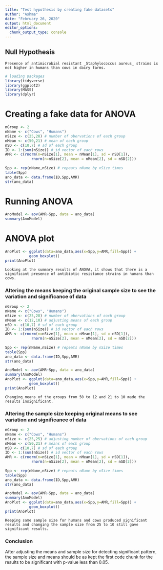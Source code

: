 ```yaml
---
title: "Test hypothesis by creating fake datasets"
author: "Ashma"
date: "February 26, 2020"
output: html_document
editor_options: 
  chunk_output_type: console
---
```



## Null Hypothesis 
```
Presence of antimicrobial resistant _Staphylococcus aureus_ strains is not higher in humans than cows in dairy farms.
```
```r
# loading packages
library(tidyverse)
library(ggplot2)
library(MASS)
library(dplyr)
```

# Creating a fake data for ANOVA

```r
nGroup <- 2
nName <- c("Cows", "Humans")
nSize <- c(25,28) # number of obervations of each group
nMean <- c(50,21) # mean of each group
nSD <- c(10,7) # sd of each group
ID <- 1:(sum(nSize)) # id vector of each rows
AMR <- c(rnorm(n=nSize[1], mean = nMean[1], sd = nSD[1]),
            rnorm(n=nSize[2], mean = nMean[2], sd = nSD[2]))
            
Spp <- rep(nName,nSize) # repeats nName by nSize times
table(Spp)
ano_data <- data.frame(ID,Spp,AMR)
str(ano_data)
```

# Running ANOVA
```r
AnoModel <- aov(AMR~Spp, data = ano_data)
summary(AnoModel)
```

# ANOVA plot
```r
AnoPlot <- ggplot(data=ano_data,aes(x=Spp,y=AMR,fill=Spp)) +
           geom_boxplot()
print(AnoPlot)
```

```
Looking at the summary results of ANOVA, it shows that there is a significant presence of antibiotic resistance strains in humans than cows.
```
### Altering the means keeping the original sample size to see the variation and significance of data

```r
nGroup <- 2
nName <- c("Cows", "Humans")
nSize <- c(25,28) # number of obervations of each group
nMean <- c(12,10) # adjusting means of each group
nSD <- c(10,7) # sd of each group
ID <- 1:(sum(nSize)) # id vector of each rows
AMR <- c(rnorm(n=nSize[1], mean = nMean[1], sd = nSD[1]),
            rnorm(n=nSize[2], mean = nMean[2], sd = nSD[2]))
            
Spp <- rep(nName,nSize) # repeats nName by nSize times
table(Spp)
ano_data <- data.frame(ID,Spp,AMR)
str(ano_data)

AnoModel <- aov(AMR~Spp, data = ano_data)
summary(AnoModel)
AnoPlot <- ggplot(data=ano_data,aes(x=Spp,y=AMR,fill=Spp)) +
           geom_boxplot()
print(AnoPlot)
```

```
Changing means of the groups from 50 to 12 and 21 to 10 made the results insignificant.
```

### Altering the sample size keeping original means to see variation and significance of data

```r
nGroup <- 2
nName <- c("Cows", "Humans")
nSize <- c(25,25) # adjusting number of obervations of each group
nMean <- c(50,21) # means of each group
nSD <- c(10,7) # sd of each group
ID <- 1:(sum(nSize)) # id vector of each rows
AMR <- c(rnorm(n=nSize[1], mean = nMean[1], sd = nSD[1]),
            rnorm(n=nSize[2], mean = nMean[2], sd = nSD[2]))
            
Spp <- rep(nName,nSize) # repeats nName by nSize times
table(Spp)
ano_data <- data.frame(ID,Spp,AMR)
str(ano_data)

AnoModel <- aov(AMR~Spp, data = ano_data)
summary(AnoModel)
AnoPlot <- ggplot(data=ano_data,aes(x=Spp,y=AMR,fill=Spp)) +
           geom_boxplot()
print(AnoPlot)
```

```
Keeping same sample size for humans and cows produced significant results and changing the sample size from 25 to 10 still gave significant results.
```
### Conclusion

After adjusting the means and sample size for detecting significant pattern, the sample size and means should be as kept the first code chunk for the results to be significant with p-value less than 0.05.

